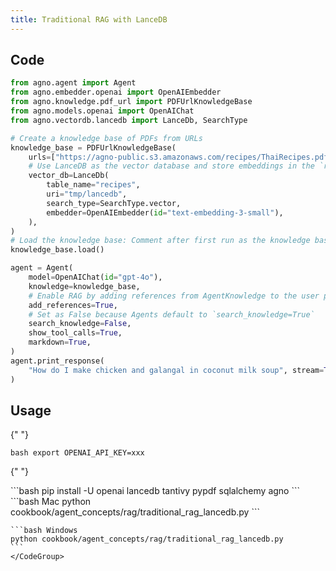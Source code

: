 ```yaml
---
title: Traditional RAG with LanceDB
---
```


## Code

```python
from agno.agent import Agent
from agno.embedder.openai import OpenAIEmbedder
from agno.knowledge.pdf_url import PDFUrlKnowledgeBase
from agno.models.openai import OpenAIChat
from agno.vectordb.lancedb import LanceDb, SearchType

# Create a knowledge base of PDFs from URLs
knowledge_base = PDFUrlKnowledgeBase(
    urls=["https://agno-public.s3.amazonaws.com/recipes/ThaiRecipes.pdf"],
    # Use LanceDB as the vector database and store embeddings in the `recipes` table
    vector_db=LanceDb(
        table_name="recipes",
        uri="tmp/lancedb",
        search_type=SearchType.vector,
        embedder=OpenAIEmbedder(id="text-embedding-3-small"),
    ),
)
# Load the knowledge base: Comment after first run as the knowledge base is already loaded
knowledge_base.load()

agent = Agent(
    model=OpenAIChat(id="gpt-4o"),
    knowledge=knowledge_base,
    # Enable RAG by adding references from AgentKnowledge to the user prompt.
    add_references=True,
    # Set as False because Agents default to `search_knowledge=True`
    search_knowledge=False,
    show_tool_calls=True,
    markdown=True,
)
agent.print_response(
    "How do I make chicken and galangal in coconut milk soup", stream=True
)
```

## Usage

<Steps>
  <Snippet file="create-venv-step.mdx" />

{" "}

<Step title="Set your API key">```bash export OPENAI_API_KEY=xxx ```</Step>

{" "}

<Step title="Install libraries">
  ```bash pip install -U openai lancedb tantivy pypdf sqlalchemy agno ```
</Step>

  <Step title="Run Agent">
    <CodeGroup>
    ```bash Mac
    python cookbook/agent_concepts/rag/traditional_rag_lancedb.py
    ```

    ```bash Windows
    python cookbook/agent_concepts/rag/traditional_rag_lancedb.py
    ```
    </CodeGroup>

  </Step>
</Steps>
